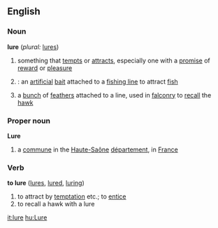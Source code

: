 ==English==

===Noun===
'''lure'''  (''plural:'' [[lures]])
# something that [[tempt]]s or [[attract]]s, especially one with a [[promise]] of [[reward]] or [[pleasure]]
# {{cattag|fishing}}: an [[artificial]] [[bait]] attached to a [[fishing line]] to attract [[fish]]
# a [[bunch]] of [[feather]]s attached to a line, used in [[falconry]] to [[recall]] the [[hawk]]

===Proper noun===
'''Lure'''
# a [[commune]] in the [[Haute-Saône]] [[département]], in [[France]] 

===Verb===
'''to lure'''  ([[lures]], [[lured]], [[luring]])
# to attract by [[temptation]] etc.; to [[entice]]
# to recall a hawk with a lure

[[it:lure]]
[[hu:Lure]]